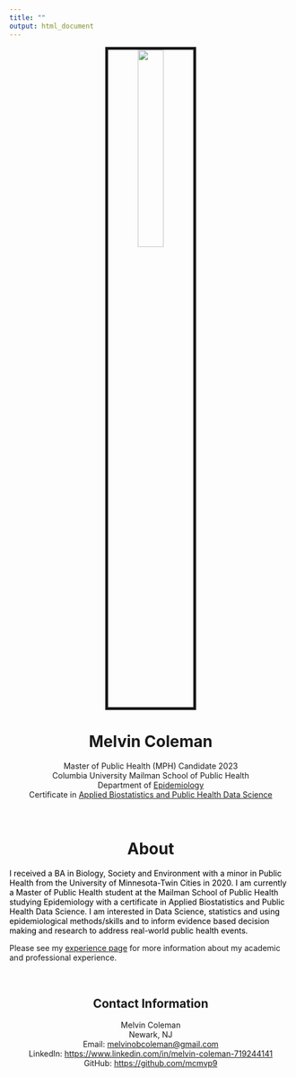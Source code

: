 ```yaml
---
title: ""
output: html_document
---
```


<center>
<img src="images/me.jpeg" style="width:30%; border:5px solid">



# Melvin Coleman <br>


Master of Public Health (MPH) Candidate 2023 <br>
Columbia University Mailman School of Public Health <br>
Department of [Epidemiology](https://www.publichealth.columbia.edu/academics/degrees/master-public-health/columbia-mph/mph-epidemiology) <br>
Certificate in [Applied Biostatistics and Public Health Data Science](https://www.publichealth.columbia.edu/academics/degrees/master-public-health/certificates/applied-biostatistics-and-public-health-data-science) <br>

</b>
<br>

# About 

<p align="left" style="color:black;">

I received a BA in Biology, Society and Environment with a minor in Public Health from the University of Minnesota-Twin Cities in 2020. I am currently a Master of Public Health student at the Mailman School of Public Health studying Epidemiology with a certificate in Applied Biostatistics and Public Health Data Science. I am interested in Data Science, statistics and using epidemiological methods/skills and to inform evidence based decision making and research to address real-world public health events. 
</p>
<p align="left"> Please see my [experience page](resume.html) for more information about my academic and professional experience.</p>

<br>

## Contact Information 
Melvin Coleman <br> 
Newark, NJ <br> 
Email: [melvinobcoleman@gmail.com](mailto:mbc2178@cumc.columbia.edu) <br>
LinkedIn: [https://www.linkedin.com/in/melvin-coleman-719244141](https://www.linkedin.com/in/melvin-coleman-719244141) <br>
GitHub: [https://github.com/mcmvp9](https://github.com/mcmvp9)

</center>




